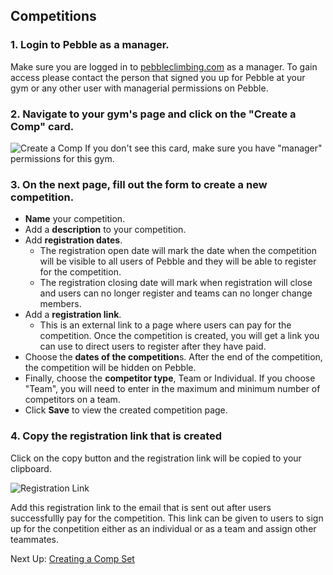 ## Competitions

### 1. Login to Pebble as a manager. 
Make sure you are logged in to [pebbleclimbing.com](https://pebbleclimbing.com) as a manager. To gain access please contact the person that signed you up for Pebble at your gym or any other user with managerial permissions on Pebble.

### 2. Navigate to your gym's page and click on the "Create a Comp" card.
  ![Create a Comp](./images/create-comp-card.png)
If you don't see this card, make sure you have "manager" permissions for this gym.

### 3. On the next page, fill out the form to create a new competition.
  - **Name** your competition.
  - Add a **description** to your competition.
  - Add **registration dates**.
    - The registration open date will mark the date when the competition will be visible to all users of Pebble and they will be able to register for the competition.
    - The registration closing date will mark when registration will close and users can no longer register and teams can no longer change members.
  - Add a **registration link**.
    - This is an external link to a page where users can pay for the competition. Once the competition is created, you will get a link you can use to direct users to register after they have paid.
  - Choose the **dates of the competition**s. After the end of the competition, the competition will be hidden on Pebble.
  - Finally, choose the **competitor type**, Team or Individual. If you choose "Team", you will need to enter in the maximum and minimum number of competitors on a team.
  - Click **Save** to view the created competition page.

### 4. Copy the registration link that is created 
Click on the copy button and the registration link will be copied to your clipboard.

  ![Registration Link](./images/registration-link.png)

Add this registration link to the email that is sent out after users successfullly pay for the competition. This link can be given to users to sign up for the conpetition either as an individual or as a team and assign other teammates.


Next Up: [Creating a Comp Set](/competitions/create-comp-set)

